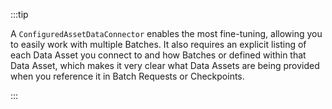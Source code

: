 :::tip

A `ConfiguredAssetDataConnector` enables the most fine-tuning, allowing you to easily work with multiple Batches.  It also requires an explicit listing of each Data Asset you connect to and how Batches or defined within that Data Asset, which makes it very clear what Data Assets are being provided when you reference it in Batch Requests or Checkpoints.

:::